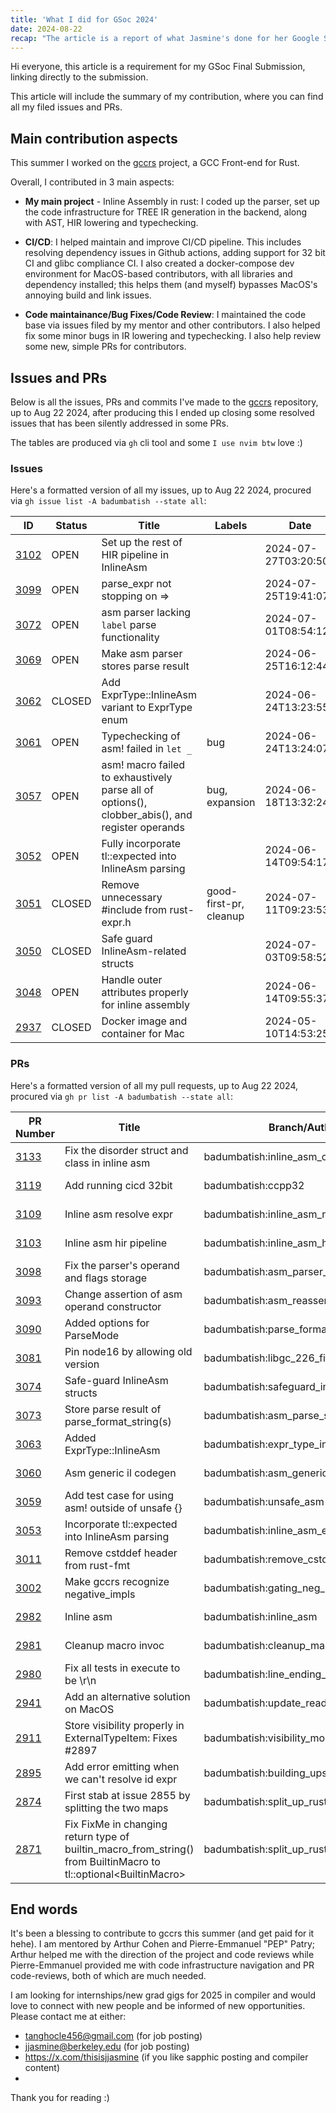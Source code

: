```yaml
---
title: 'What I did for GSoc 2024'
date: 2024-08-22
recap: "The article is a report of what Jasmine's done for her Google Summer Of Code"
---
```


Hi everyone, this article is a requirement for my GSoc Final Submission, linking directly to the submission.

This article will include the summary of my contribution, where you can find all my filed issues and PRs.

## Main contribution aspects

This summer I worked on the [gccrs](https://github.com/Rust-GCC/gccrs) project, a GCC Front-end for Rust.

Overall, I contributed in 3 main aspects:

- **My main project** - Inline Assembly in rust: I coded up the parser, set up the code infrastructure for TREE IR generation in the backend, along with AST, HIR lowering and typechecking. 

- **CI/CD**: I helped maintain and improve CI/CD pipeline. This includes resolving dependency issues in Github actions, adding support for 32 bit CI and glibc compliance CI.
I also created a docker-compose dev environment for MacOS-based contributors, with all libraries and dependency installed; this helps them (and myself) bypasses MacOS's annoying build and link issues.

- **Code maintainance/Bug Fixes/Code Review**: I maintained the code base via issues filed by my mentor and other contributors. I also helped fix some minor bugs in IR lowering and typechecking. I also help review some new, simple PRs for contributors.

## Issues and PRs
Below is all the issues, PRs and commits I've made to the [gccrs](https://github.com/Rust-GCC/gccrs) repository, up to Aug 22 2024, after producing this I ended up closing some resolved issues that has been silently addressed in some PRs.

The tables are produced via `gh` cli tool and some `I use nvim btw` love :)
### Issues
Here's a formatted version of all my issues, up to Aug 22 2024, procured via `gh issue list -A badumbatish --state all`:

| ID   | Status  | Title                                                                                                    | Labels                     | Date                   |
|------|---------|----------------------------------------------------------------------------------------------------------|----------------------------|------------------------|
| [3102](https://github.com/Rust-GCC/gccrs/issues/3102) | OPEN    | Set up the rest of HIR pipeline in InlineAsm                                                              |                            | 2024-07-27T03:20:50Z   |
| [3099](https://github.com/Rust-GCC/gccrs/issues/3099) | OPEN    | parse_expr not stopping on =>                                                                             |                            | 2024-07-25T19:41:07Z   |
| [3072](https://github.com/Rust-GCC/gccrs/issues/3072) | OPEN    | asm parser lacking `label` parse functionality                                                           |                            | 2024-07-01T08:54:12Z   |
| [3069](https://github.com/Rust-GCC/gccrs/issues/3069) | OPEN    | Make asm parser stores parse result                                                                      |                            | 2024-06-25T16:12:44Z   |
| [3062](https://github.com/Rust-GCC/gccrs/issues/3062) | CLOSED  | Add ExprType::InlineAsm variant to ExprType enum                                                          |                            | 2024-06-24T13:23:55Z   |
| [3061](https://github.com/Rust-GCC/gccrs/issues/3061) | OPEN    | Typechecking of asm! failed in `let _`                                                                    | bug                        | 2024-06-24T13:24:07Z   |
| [3057](https://github.com/Rust-GCC/gccrs/issues/3057) | OPEN    | asm! macro failed to exhaustively parse all of options(), clobber_abis(), and register operands           | bug, expansion             | 2024-06-18T13:32:24Z   |
| [3052](https://github.com/Rust-GCC/gccrs/issues/3052) | OPEN    | Fully incorporate tl::expected into InlineAsm parsing                                                     |                            | 2024-06-14T09:54:17Z   |
| [3051](https://github.com/Rust-GCC/gccrs/issues/3051) | CLOSED  | Remove unnecessary #include from rust-expr.h                                                              | good-first-pr, cleanup     | 2024-07-11T09:23:53Z   |
| [3050](https://github.com/Rust-GCC/gccrs/issues/3050) | CLOSED  | Safe guard InlineAsm-related structs                                                                      |                            | 2024-07-03T09:58:52Z   |
| [3048](https://github.com/Rust-GCC/gccrs/issues/3048) | OPEN    | Handle outer attributes properly for inline assembly                                                      |                            | 2024-06-14T09:55:37Z   |
| [2937](https://github.com/Rust-GCC/gccrs/issues/2937) | CLOSED  | Docker image and container for Mac                                                                        |                            | 2024-05-10T14:53:25Z   |

### PRs


Here's a formatted version of all my pull requests, up to Aug 22 2024, procured via `gh pr list -A badumbatish --state all`:

| PR Number | Title                                                                            | Branch/Author                                | Status  | Date                      |
|-----------|----------------------------------------------------------------------------------|---------------------------------------------|---------|---------------------------|
| [3133](https://github.com/Rust-GCC/gccrs/pull/3133)      | Fix the disorder struct and class in inline asm                                  | badumbatish:inline_asm_class_struct         | MERGED  | 2024-08-20T07:41:34Z      |
| [3119](https://github.com/Rust-GCC/gccrs/pull/3119)      | Add running cicd 32bit                                                           | badumbatish:ccpp32| OPEN    | 2024-08-04T19:47:37Z      |
| [3109](https://github.com/Rust-GCC/gccrs/pull/3109)      | Inline asm resolve expr                                                          | badumbatish:inline_asm_name_res_typeck      | MERGED  | 2024-07-31T03:41:32Z      |
| [3103](https://github.com/Rust-GCC/gccrs/pull/3103)      | Inline asm hir pipeline                                                          | badumbatish:inline_asm_hir_pipeline         | MERGED  | 2024-07-27T08:22:57Z      |
| [3098](https://github.com/Rust-GCC/gccrs/pull/3098)      | Fix the parser's operand and flags storage                                       | badumbatish:asm_parser_fix_operand          | MERGED  | 2024-07-25T16:38:11Z      |
| [3093](https://github.com/Rust-GCC/gccrs/pull/3093)      | Change assertion of asm operand constructor                                      | badumbatish:asm_reassert_operand            | MERGED  | 2024-07-21T22:46:28Z      |
| [3090](https://github.com/Rust-GCC/gccrs/pull/3090)      | Added options for ParseMode                                                      | badumbatish:parse_format_asm                | MERGED  | 2024-07-20T07:48:51Z      |
| [3081](https://github.com/Rust-GCC/gccrs/pull/3081)      | Pin node16 by allowing old version                                               | badumbatish:libgc_226_fix                   | MERGED  | 2024-07-10T02:32:08Z      |
| [3074](https://github.com/Rust-GCC/gccrs/pull/3074)      | Safe-guard InlineAsm structs                                                     | badumbatish:safeguard_inline_asm_struct     | MERGED  | 2024-07-01T00:43:59Z      |
| [3073](https://github.com/Rust-GCC/gccrs/pull/3073)      | Store parse result of parse_format_string(s)                                     | badumbatish:asm_parse_store_result          | MERGED  | 2024-07-01T00:24:42Z      |
| [3063](https://github.com/Rust-GCC/gccrs/pull/3063)      | Added ExprType::InlineAsm                                                        | badumbatish:expr_type_inline_asm            | MERGED  | 2024-06-23T18:06:02Z      |
| [3060](https://github.com/Rust-GCC/gccrs/pull/3060)      | Asm generic il codegen                                                           | badumbatish:asm_generic_il                  | DRAFT   | 2024-06-23T14:11:44Z      |
| [3059](https://github.com/Rust-GCC/gccrs/pull/3059)      | Add test case for using asm! outside of unsafe {}                                | badumbatish:unsafe_asm                      | MERGED  | 2024-06-22T06:40:27Z      |
| [3053](https://github.com/Rust-GCC/gccrs/pull/3053)      | Incorporate tl::expected into InlineAsm parsing                                  | badumbatish:inline_asm_expected             | MERGED  | 2024-06-14T06:08:01Z      |
| [3011](https://github.com/Rust-GCC/gccrs/pull/3011)      | Remove cstddef header from rust-fmt                                               | badumbatish:remove_cstddef                  | MERGED  | 2024-05-19T03:03:05Z      |
| [3002](https://github.com/Rust-GCC/gccrs/pull/3002)      | Make gccrs recognize negative_impls                                              | badumbatish:gating_neg_impl                 | MERGED  | 2024-05-15T22:06:45Z      |
| [2982](https://github.com/Rust-GCC/gccrs/pull/2982)      | Inline asm                                                                       | badumbatish:inline_asm                      | MERGED  | 2024-05-08T19:41:27Z      |
| [2981](https://github.com/Rust-GCC/gccrs/pull/2981)      | Cleanup macro invoc                                                              | badumbatish:cleanup_macro_invoc             | OPEN    | 2024-05-08T17:47:46Z      |
| [2980](https://github.com/Rust-GCC/gccrs/pull/2980)      | Fix all tests in execute to be \r\n                                              | badumbatish:line_ending_in_execute          | MERGED  | 2024-05-08T06:47:12Z      |
| [2941](https://github.com/Rust-GCC/gccrs/pull/2941)      | Add an alternative solution on MacOS                                             | badumbatish:update_readme_macos_build       | MERGED  | 2024-04-05T03:10:57Z      |
| [2911](https://github.com/Rust-GCC/gccrs/pull/2911)      | Store visibility properly in ExternalTypeItem: Fixes #2897                       | badumbatish:visibility_mod_extern_types     | MERGED  | 2024-03-09T22:46:59Z      |
| [2895](https://github.com/Rust-GCC/gccrs/pull/2895)      | Add error emitting when we can't resolve id expr                                 | badumbatish:building_upstream_warning       | MERGED  | 2024-03-01T10:40:34Z      |
| [2874](https://github.com/Rust-GCC/gccrs/pull/2874)      | First stab at issue 2855 by splitting the two maps                               | badumbatish:split_up_rust_macro_builtsin    | MERGED  | 2024-02-25T21:13:02Z      |
| [2871](https://github.com/Rust-GCC/gccrs/pull/2871)      | Fix FixMe in changing return type of builtin_macro_from_string() from BuiltinMacro to tl::optional\<BuiltinMacro\> | badumbatish:split_up_rust_macro_builtins | MERGED  | 2024-02-23T21:22:58Z      |


## End words

It's been a blessing to contribute to gccrs this summer (and get paid for it hehe). I am mentored by Arthur Cohen and Pierre-Emmanuel "PEP" Patry; Arthur helped me with the direction of the project and code reviews while Pierre-Emmanuel provided me with code infrastructure navigation and PR code-reviews, both of which are much needed.

I am looking for internships/new grad gigs for 2025 in compiler and would love to connect with new people and be informed of new opportunities. Please contact me at either:
- tanghocle456@gmail.com (for job posting)
- jjasmine@berkeley.edu (for job posting)
- https://x.com/thisisjjasmine (if you like sapphic posting and compiler content)
- 

Thank you for reading :)
